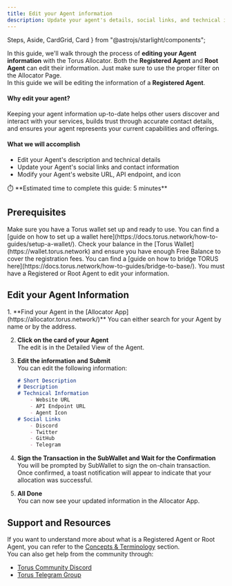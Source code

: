 ```yaml
---
title: Edit your Agent information
description: Update your agent's details, social links, and technical information.
---
```


  Steps,
  Aside,
  CardGrid,
  Card
} from "@astrojs/starlight/components";




In this guide, we'll walk through the process of **editing your Agent information** with the Torus Allocator.
Both the **Registered Agent** and **Root Agent** can edit their information. Just make sure to use the proper filter on the Allocator Page.  
In this guide we will be editing the information of a **Registered Agent**.

#### Why edit your agent?

Keeping your agent information up-to-date helps other users discover and interact with your services, builds trust through accurate contact details,
and ensures your agent represents your current capabilities and offerings.

#### What we will accomplish

- Edit your Agent's description and technical details
- Update your Agent's social links and contact information
- Modify your Agent's website URL, API endpoint, and icon

<Aside>
⏱️ **Estimated time to complete this guide: 5 minutes**
</Aside>

## Prerequisites

<CardGrid>
  <Card title="Torus Wallet" icon="seti:license">
    Make sure you have a Torus wallet set up and ready to use.
    You can find a [guide on how to set up a wallet here](https://docs.torus.network/how-to-guides/setup-a-wallet/).
  </Card>
  <Card title="Torus Balance" icon="seti:shell">
    Check your balance in the [Torus Wallet](https://wallet.torus.network) and ensure you have enough Free Balance to cover the registration fees.
    You can find a [guide on how to bridge TORUS here](https://docs.torus.network/how-to-guides/bridge-to-base/).
  </Card>
  <Card title="Registered or Root Agent" icon="seti:license">
    You must have a Registered or Root Agent to edit your information.
  </Card>
  </CardGrid>


  ## Edit your Agent Information

<Steps>
1. **Find your Agent in the [Allocator App](https://allocator.torus.network/)**   
    You can either search for your Agent by name or by the address.  

   <ClickableImage src={registeredAgents} alt="Allocator Page" />

2. **Click on the card of your Agent**    
    The edit is in the Detailed View of the Agent.
   <ClickableImage src={editAgent} alt="Edit Agent" />

3. **Edit the information and Submit**  
    You can edit the following information:
    ```md
    # Short Description 
    # Description
    # Technical Information
        - Website URL
        - API Endpoint URL
        - Agent Icon
    # Social Links
        - Discord
        - Twitter
        - GitHub
        - Telegram
    ```
4. **Sign the Transaction in the SubWallet and Wait for the Confirmation**   
  You will be prompted by SubWallet to sign the on-chain transaction.
  Once confirmed, a toast notification will appear to indicate that your allocation was successful.
    <ClickableImage src={toastExample} alt="Allocator Success Toast" />

5. **All Done**  
  You can now see your updated information in the Allocator App.

  
</Steps>

## Support and Resources
   If you want to understand more about what is a Registered Agent or Root Agent, you can refer to the [Concepts & Terminology](https://docs.torus.network/getting-started/concepts/) section.  
   You can also get help from the community through:

   - [Torus Community Discord](https://discord.gg/torus)  
   - [Torus Telegram Group](https://t.me/torusnetwork)  